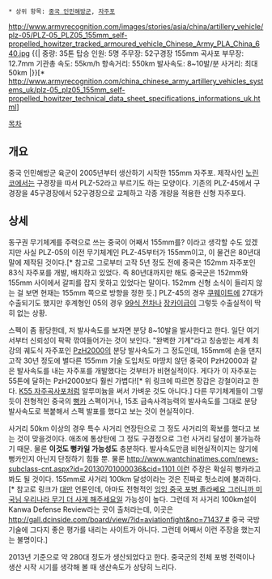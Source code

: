  * 상위 항목: [[중국 인민해방군]], [[자주포]]

http://www.armyrecognition.com/images/stories/asia/china/artillery_vehicle/plz-05/PLZ-05_PLZ05_155mm_self-propelled_howitzer_tracked_armoured_vehicle_Chinese_Army_PLA_China_640.jpg
{{|
중량: 35톤
탑승 인원: 5명
주무장: 52구경장 155mm 곡사포
부무장: 12.7mm 기관총
속도: 55km/h
항속거리: 550km
발사속도: 8~10발/분
사거리: 최대 50km
|}}[* http://www.armyrecognition.com/china_chinese_army_artillery_vehicles_systems_uk/plz-05_plz05_155mm_self-propelled_howitzer_technical_data_sheet_specifications_informations_uk.html]

[[목차]]

== 개요 ==
중국 인민해방군 육군이 2005년부터 생산하기 시작한 155mm 자주포. 제작사인 [[노린코]]에서는 구경장을 따서 PLZ-52라고 부르기도 하는 모양이다. 기존의 PLZ-45에서 구경장을 45구경장에서 52구경장으로 교체하고 각종 개량을 적용한 신형 자주포다.

== 상세 ==
동구권 무기체계를 주력으로 쓰는 중국이 어째서 155mm를? 이라고 생각할 수도 있겠지만 사실 PLZ-05의 이전 무기체계인 PLZ-45부터가 155mm이고, 이 물건은 80년대 말에 제작된 것이다.[* 참고로 그로부터 고작 5년 정도 전에 중국은 152mm 자주포인 83식 자주포를 개발, 배치하고 있었다. 즉 80년대까지만 해도 중국군은 152mm와 155mm 사이에서 갈피를 잡지 못하고 있었다는 말이다. 152mm 신형 소식이 들리지 않는 걸 보면 현재는 155mm 쪽으로 방향을 정한 듯.] PLZ-45의 경우 [[쿠웨이트]]에 27대가 수출되기도 했지만 후계형인 05의 경우 [[99식 전차]]나 [[장카이급]]이 그렇듯 수출실적이 딱히 없는 상황.

스펙이 좀 황당한데, 저 발사속도를 보자면 분당 8~10발을 발사한다고 한다. 일단 여기서부터 신뢰성이 팍팍 깎여들어가는 것이 보인다. "완벽한 기계"라고 칭송받는 세계 최강의 궤도식 자주포인 [[PzH2000]]의 분당 발사속도가 그 정도인데, 155mm에 손을 댄지 고작 30년 정도에 별다른 155mm 기술 도입처도 마땅치 않던 중국이 PzH2000과 같은 발사속도를 내는 자주포를 개발했다는 것부터가 비현실적이다. 게다가 이 자주포는 55톤에 달하는 PzH2000보다 훨씬 가볍다![* 위 링크에 따르면 장갑은 강철이라고 한다. [[K55 자주곡사포]]처럼 알루미늄을 써서 가벼운 것도 아니다.] 다른 무기체계들이 그렇듯이 전형적인 중국의 [[뻥카]] 스펙이거나, 15초 급속사격능력의 발사속도를 그대로 분당 발사속도로 복붙해서 스펙 발표를 했다고 보는 것이 현실적이다.

사거리 50km 이상의 경우 특수 사거리 연장탄으로 그 정도 사거리의 확보를 했다고 보는 것이 맞을것이다. 애초에 통상탄에 그 정도 구경정으로 그런 사거리 달성이 불가능하기 때문. 물론 '''이것도 뻥카일 가능성도''' 충분하다. 발사속도만큼 비현실적이지는 않기에 뻥카인지 아닌지 단정하기 힘들 뿐. 물론 [[http://www.wantchinatimes.com/news-subclass-cnt.aspx?id=20130701000036&cid=1101 이런]] 주장은 확실히 뻥카라고 봐도 될 것이다. 155mm로 사거리 100km 달성이라는 것은 진짜로 헛소리에 불과하다.[* 참고로 링크가 [[대만]] 언론인데, 아마도 전형적인 [[징징|잉잉 중국 포병 졸라쎄요 그러니까 미국님 우리나라 무기 더 사게 해주세요]]일 가능성이 높다. 그런데 저 사거리 100km설이 Kanwa Defense Review라는 곳이 출처라는데, 이곳은 [[http://gall.dcinside.com/board/view/?id=aviationfight&no=71437 #]] 중국 국방기술에 그다지 좋은 평가를 내리는 사이트가 아니다. 그런데 어째서 이런 주장을 했는지는 불명이다.]

2013년 기준으로 약 280대 정도가 생산되었다고 한다. 중국군의 전체 포병 전력이나 생산 시작 시기를 생각해 볼 때 생산속도가 상당히 느리다.
